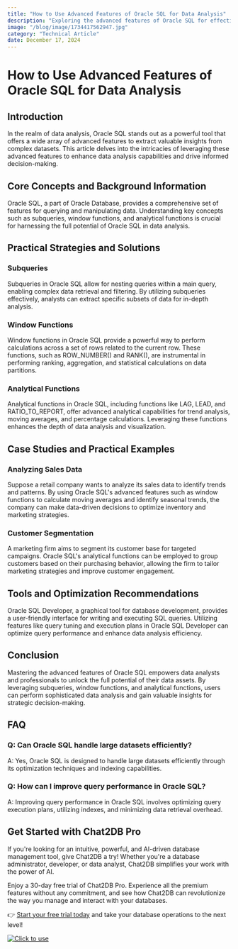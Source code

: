```yaml
---
title: "How to Use Advanced Features of Oracle SQL for Data Analysis"
description: "Exploring the advanced features of Oracle SQL for effective data analysis and insights."
image: "/blog/image/1734417562947.jpg"
category: "Technical Article"
date: December 17, 2024
---
```


# How to Use Advanced Features of Oracle SQL for Data Analysis


<Authors date="December 17, 2024">
  <Author name="Rowan Hill" link="https://chat2db.ai" />
</Authors>

## Introduction

In the realm of data analysis, Oracle SQL stands out as a powerful tool that offers a wide array of advanced features to extract valuable insights from complex datasets. This article delves into the intricacies of leveraging these advanced features to enhance data analysis capabilities and drive informed decision-making.

## Core Concepts and Background Information

Oracle SQL, a part of Oracle Database, provides a comprehensive set of features for querying and manipulating data. Understanding key concepts such as subqueries, window functions, and analytical functions is crucial for harnessing the full potential of Oracle SQL in data analysis.

## Practical Strategies and Solutions

### Subqueries

Subqueries in Oracle SQL allow for nesting queries within a main query, enabling complex data retrieval and filtering. By utilizing subqueries effectively, analysts can extract specific subsets of data for in-depth analysis.

### Window Functions

Window functions in Oracle SQL provide a powerful way to perform calculations across a set of rows related to the current row. These functions, such as ROW_NUMBER() and RANK(), are instrumental in performing ranking, aggregation, and statistical calculations on data partitions.

### Analytical Functions

Analytical functions in Oracle SQL, including functions like LAG, LEAD, and RATIO_TO_REPORT, offer advanced analytical capabilities for trend analysis, moving averages, and percentage calculations. Leveraging these functions enhances the depth of data analysis and visualization.

## Case Studies and Practical Examples

### Analyzing Sales Data

Suppose a retail company wants to analyze its sales data to identify trends and patterns. By using Oracle SQL's advanced features such as window functions to calculate moving averages and identify seasonal trends, the company can make data-driven decisions to optimize inventory and marketing strategies.

### Customer Segmentation

A marketing firm aims to segment its customer base for targeted campaigns. Oracle SQL's analytical functions can be employed to group customers based on their purchasing behavior, allowing the firm to tailor marketing strategies and improve customer engagement.

## Tools and Optimization Recommendations

Oracle SQL Developer, a graphical tool for database development, provides a user-friendly interface for writing and executing SQL queries. Utilizing features like query tuning and execution plans in Oracle SQL Developer can optimize query performance and enhance data analysis efficiency.

## Conclusion

Mastering the advanced features of Oracle SQL empowers data analysts and professionals to unlock the full potential of their data assets. By leveraging subqueries, window functions, and analytical functions, users can perform sophisticated data analysis and gain valuable insights for strategic decision-making.

## FAQ

### Q: Can Oracle SQL handle large datasets efficiently?

A: Yes, Oracle SQL is designed to handle large datasets efficiently through its optimization techniques and indexing capabilities.

### Q: How can I improve query performance in Oracle SQL?

A: Improving query performance in Oracle SQL involves optimizing query execution plans, utilizing indexes, and minimizing data retrieval overhead.


## Get Started with Chat2DB Pro

If you're looking for an intuitive, powerful, and AI-driven database management tool, give Chat2DB a try! Whether you're a database administrator, developer, or data analyst, Chat2DB simplifies your work with the power of AI.

Enjoy a 30-day free trial of Chat2DB Pro. Experience all the premium features without any commitment, and see how Chat2DB can revolutionize the way you manage and interact with your databases.

👉 [Start your free trial today](https://chat2db.ai/pricing) and take your database operations to the next level!


[![Click to use](/image/blog/bg/chat2db.jpg)](https://chat2db.ai/)

